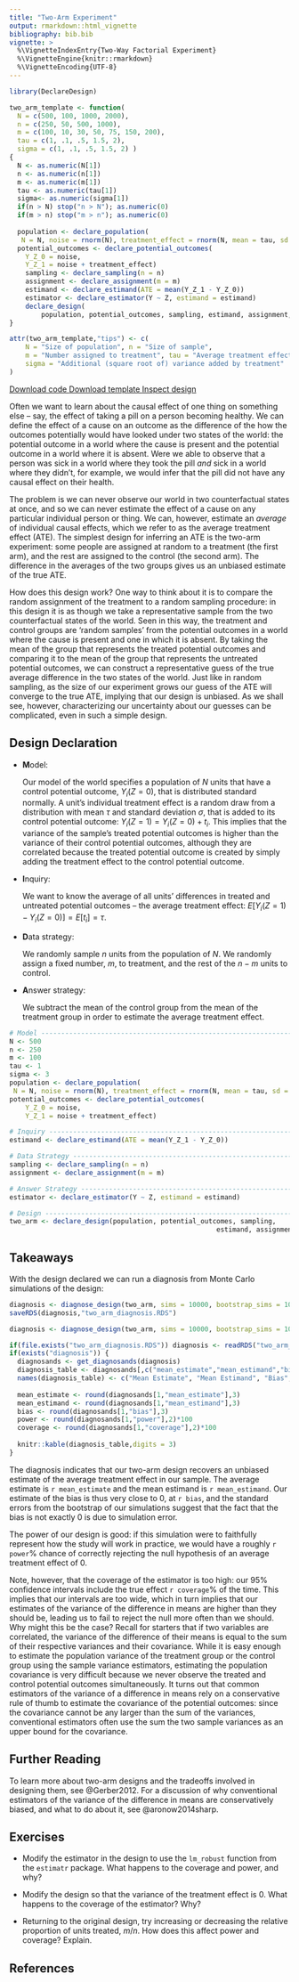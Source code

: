 ```yaml
---
title: "Two-Arm Experiment"
output: rmarkdown::html_vignette
bibliography: bib.bib
vignette: >
  %\VignetteIndexEntry{Two-Way Factorial Experiment}
  %\VignetteEngine{knitr::rmarkdown}
  %\VignetteEncoding{UTF-8}
---
```



```r
library(DeclareDesign)

two_arm_template <- function(
  N = c(500, 100, 1000, 2000),
  n = c(250, 50, 500, 1000),
  m = c(100, 10, 30, 50, 75, 150, 200), 
  tau = c(1, .1, .5, 1.5, 2), 
  sigma = c(1, .1, .5, 1.5, 2) ) 
{
  N <- as.numeric(N[1])
  n <- as.numeric(n[1])
  m <- as.numeric(m[1])
  tau <- as.numeric(tau[1])
  sigma<- as.numeric(sigma[1])
  if(n > N) stop("n > N"); as.numeric(0)
  if(m > n) stop("m > n"); as.numeric(0)
    
  population <- declare_population( 
   N = N, noise = rnorm(N), treatment_effect = rnorm(N, mean = tau, sd = sigma))
  potential_outcomes <- declare_potential_outcomes(
  	Y_Z_0 = noise, 
  	Y_Z_1 = noise + treatment_effect)
	sampling <- declare_sampling(n = n)
	assignment <- declare_assignment(m = m)
	estimand <- declare_estimand(ATE = mean(Y_Z_1 - Y_Z_0))
	estimator <- declare_estimator(Y ~ Z, estimand = estimand)
	declare_design(
		population, potential_outcomes, sampling, estimand, assignment, reveal_outcomes, estimator)
}

attr(two_arm_template,"tips") <- c(
	N = "Size of population", n = "Size of sample", 
	m = "Number assigned to treatment", tau = "Average treatment effect", 
	sigma = "Additional (square root of) variance added by treatment"
)


```

<div class="btn-group">
  <a class="btn btn-primary" href="http://declaredesign.org/articles/two_arm.R">
    <i class="fa fa-code" title = "Download code for design" fa-2x></i> Download code
  </a>
  <a class="btn btn-primary" href="http://declaredesign.org/articles/two_arm_template.RDS">
    <i class="fa fa-clipboard" title = "Download template for design" fa-2x></i> Download template
  </a>
  <a class="btn btn-primary" href="http://shiny.declaredesign.org/inspector/?topic=two_arm">
    <i class="fa fa-area-chart" title = "Go to the design inspector" fa-2x></i> Inspect design
  </a>
</div>


Often we want to learn about the causal effect of one thing on something else -- say, the effect of taking a pill on a person becoming healthy. We can define the effect of a cause on an outcome as the difference of the how the outcomes potentially would have looked under two states of the world: the potential outcome in a world where the cause is present and the potential outcome in a world where it is absent. Were we able to observe that a person was sick in a world where they took the pill *and* sick in a world where they didn't, for example, we would infer that the pill did not have any causal effect on their health.

The problem is we can never observe our world in two counterfactual states at once, and so we can never estimate the effect of a cause on any particular individual person or thing. We can, however, estimate an *average* of individual causal effects, which we refer to as the average treatment effect (ATE). The simplest design for inferring an ATE is the two-arm experiment: some people are assigned at random to a treatment (the first arm), and the rest are assigned to the control (the second arm). The difference in the averages of the two groups gives us an unbiased estimate of the true ATE.

How does this design work? One way to think about it is to compare the random assignment of the treatment to a random sampling procedure: in this design it is as though we take a representative sample from the two counterfactual states of the world. Seen in this way, the treatment and control groups are 'random samples' from the potential outcomes in a world where the cause is present and one in which it is absent. By taking the mean of the group that represents the treated potential outcomes and comparing it to the mean of the group that represents the untreated potential outcomes, we can construct a representative guess of the true average difference in the two states of the world. Just like in random sampling, as the size of our experiment grows our guess of the ATE will converge to the true ATE, implying that our design is unbiased. As we shall see, however, characterizing our uncertainty about our guesses can be complicated, even in such a simple design.  

## Design Declaration

- **M**odel: 
    
    Our model of the world specifies a population of $N$ units that have a control potential outcome, $Y_i(Z = 0)$, that is distributed standard normally. A unit's individual treatment effect is a random draw from a distribution with mean $\tau$ and standard deviation $\sigma$, that is added to its control potential outcome: $Y_i(Z = 1) = Y_i(Z = 0) + t_i$. This implies that the variance of the sample's treated potential outcomes is higher than the variance of their control potential outcomes, although they are correlated because the treated potential outcome is created by simply adding the treatment effect to the control potential outcome. 
  
- **I**nquiry: 
    
    We want to know the average of all units' differences in treated and untreated potential outcomes -- the average treatment effect: $E[Y_i(Z = 1) - Y_i(Z = 0)] = E[t_i] = \tau$.  

- **D**ata strategy: 
    
    We randomly sample $n$ units from the population of $N$. We randomly assign a fixed number, $m$, to treatment, and the rest of the $n-m$ units to control.

- **A**nswer strategy: 
    
    We subtract the mean of the control group from the mean of the treatment group in order to estimate the average treatment effect.


```r
# Model ------------------------------------------------------------------------
N <- 500
n <- 250
m <- 100
tau <- 1
sigma <- 3
population <- declare_population( 
 N = N, noise = rnorm(N), treatment_effect = rnorm(N, mean = tau, sd = sigma))
potential_outcomes <- declare_potential_outcomes(
	Y_Z_0 = noise, 
	Y_Z_1 = noise + treatment_effect)

# Inquiry ----------------------------------------------------------------------
estimand <- declare_estimand(ATE = mean(Y_Z_1 - Y_Z_0))

# Data Strategy ----------------------------------------------------------------
sampling <- declare_sampling(n = n)
assignment <- declare_assignment(m = m)

# Answer Strategy --------------------------------------------------------------
estimator <- declare_estimator(Y ~ Z, estimand = estimand)

# Design -----------------------------------------------------------------------
two_arm <- declare_design(population, potential_outcomes, sampling, 
													estimand, assignment, reveal_outcomes, estimator)
```


## Takeaways 

With the design declared we can run a diagnosis from Monte Carlo simulations of the design:

```r
diagnosis <- diagnose_design(two_arm, sims = 10000, bootstrap_sims = 1000)
saveRDS(diagnosis,"two_arm_diagnosis.RDS")
```


```r
diagnosis <- diagnose_design(two_arm, sims = 10000, bootstrap_sims = 1000)
```

```r
if(file.exists("two_arm_diagnosis.RDS")) diagnosis <- readRDS("two_arm_diagnosis.RDS")
if(exists("diagnosis")) {
  diagnosands <- get_diagnosands(diagnosis)
  diagnosis_table <- diagnosands[,c("mean_estimate","mean_estimand","bias","se(bias)","power","se(power)","coverage","se(coverage)")]
  names(diagnosis_table) <- c("Mean Estimate", "Mean Estimand", "Bias", "SE(Bias)", "Power", "SE(Power)", "Coverage", "SE(Coverage)")
  
  mean_estimate <- round(diagnosands[1,"mean_estimate"],3)
  mean_estimand <- round(diagnosands[1,"mean_estimand"],3)
  bias <- round(diagnosands[1,"bias"],3)
  power <- round(diagnosands[1,"power"],2)*100
  coverage <- round(diagnosands[1,"coverage"],2)*100
  
  knitr::kable(diagnosis_table,digits = 3)
}
```

The diagnosis indicates that our two-arm design recovers an unbiased estimate of the average treatment effect in our sample. The average estimate is `r mean_estimate` and the mean estimand is `r mean_estimand`. Our estimate of the bias is thus very close to 0, at `r bias`, and the standard errors from the bootstrap of our simulations suggest that the fact that the bias is not exactly 0 is due to simulation error. 

The power of our design is good: if this simulation were to faithfully represent how the study will work in practice, we would have a roughly `r power`\% chance of correctly rejecting the null hypothesis of an average treatment effect of 0. 

Note, however, that the coverage of the estimator is too high: our 95\% confidence intervals include the true effect `r coverage`\% of the time. This implies that our intervals are too wide, which in turn implies that our estimates of the variance of the difference in means are higher than they should be, leading us to fail to reject the null more often than we should. Why might this be the case? Recall for starters that if two variables are correlated, the variance of the difference of their means is equal to the sum of their respective variances and their covariance. While it is easy enough to estimate the population variance of the treatment group or the control group using the sample variance estimators, estimating the population covariance is very difficult because we never observe the treated and control potential outcomes simultaneously. It turns out that common estimators of the variance of a difference in means rely on a conservative rule of thumb to estimate the covariance of the potential outcomes: since the covariance cannot be any larger than the sum of the variances, conventional estimators often use the sum the two sample variances as an upper bound for the covariance.  

## Further Reading

To learn more about two-arm designs and the tradeoffs involved in designing them, see @Gerber2012. For a discussion of why conventional estimators of the variance of the difference in means are conservatively biased, and what to do about it, see @aronow2014sharp. 

## Exercises

 - Modify the estimator in the design to use the `lm_robust` function from the `estimatr` package. What happens to the coverage and power, and why?

 - Modify the design so that the variance of the treatment effect is 0. What happens to the coverage of the estimator? Why?
 
 - Returning to the original design, try increasing or decreasing the relative proportion of units treated, $m/n$. How does this affect power and coverage? Explain.




## References {-}





























